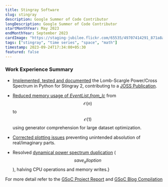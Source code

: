```yaml
---
title: Stingray Software
slug: stingray
description: Google Summer of Code Contributor
longDescription: Google Summer of Code Contributor
startMonthYear: May 2023
endMonthYear: September 2023
cardImage: "https://staging-jubilee.flickr.com/65535/49707414291_871a8a081a_q.jpg"
tags: ["stingray", "time series", "space", "math"]
timestamp: 2023-09-24T17:34:00+05:30
featured: false
---
```


### Work Experience Summary

- [Implemented, tested and documented](https://github.com/StingraySoftware/stingray/pull/737) the Lomb-Scargle Power/Cross Spectrum in Python for Stingray 2, contributing to a [JOSS Publication](https://joss.theoj.org/papers/10.21105/joss.07389).

- [Reduced memory usage of _EventList.from_lc_](https://github.com/StingraySoftware/stingray/pull/756) from $$\mathcal{O}{(n)}$$ to $$\mathcal{O}{(1)}$$ using generator comprehension for large dataset optimization.

- [Corrected plotting issues](https://github.com/StingraySoftware/stingray/pull/747) preventing unintended absolution of real/imaginary parts.

- Resolved [dynamical power spectrum duplication](https://github.com/StingraySoftware/stingray/pull/776) ($$save_all option$$), halving CPU operations and memory writes.}

For more detail refer to the [GSoC Project Report](https://sgdp.vercel.app/blog/gsoc-project-report) and [GSoC Blog Compilation](https://sgdp.vercel.app/blog/gsoc-blog-compilation)
